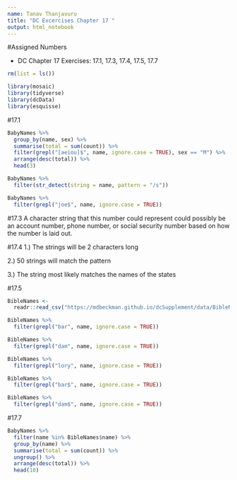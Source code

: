 ```yaml
---
name: Tanav Thanjavuru
title: "DC Excercises Chapter 17 "
output: html_notebook
---
```



#Assigned Numbers

- DC Chapter 17 Exercises: 17.1, 17.3, 17.4, 17.5, 17.7 


```r
rm(list = ls())

library(mosaic)
library(tidyverse)
library(dcData)
library(esquisse)
```

#17.1
```r
BabyNames %>%
  group_by(name, sex) %>%
  summarise(total = sum(count)) %>%
  filter(grepl("[aeiou]$", name, ignore.case = TRUE), sex == "M") %>%
  arrange(desc(total)) %>%
  head(3)
```

```r
BabyNames %>%
  filter(str_detect(string = name, pattern = "/s"))
```
```r
BabyNames %>%
  filter(grepl("joe$", name, ignore.case = TRUE))
```
#17.3
A character string that this number could represent could possibly be an account number, phone number, or social security number based on how the number is laid out.   

#17.4
1.) The strings will be 2 characters long

2.) 50 strings will match the pattern

3.) The string most likely matches the names of the states 

#17.5
```r
BibleNames <- 
  readr::read_csv("https://mdbeckman.github.io/dcSupplement/data/BibleNames.csv")

```
```r
BibleNames %>%
  filter(grepl("bar", name, ignore.case = TRUE))
```
```r
BibleNames %>%
  filter(grepl("dam", name, ignore.case = TRUE))
```
```r
BibleNames %>%
  filter(grepl("lory", name, ignore.case = TRUE))
```
```r

BibleNames %>%
  filter(grepl("bar$", name, ignore.case = TRUE))
```

```r
BibleNames %>%
  filter(grepl("dam$", name, ignore.case = TRUE))
```
#17.7

```r
BabyNames %>%
  filter(name %in% BibleNames$name) %>%
  group_by(name) %>%
  summarise(total = sum(count)) %>%
  ungroup() %>%
  arrange(desc(total)) %>%
  head(10)
  
```
